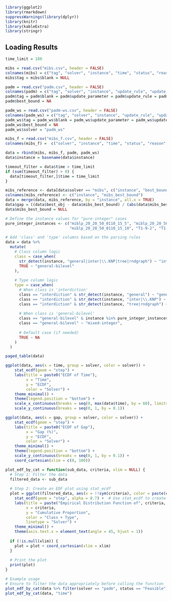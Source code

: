 ```r
library(ggplot2)
library(rmarkdown)
suppressWarnings(library(dplyr))
library(knitr)
library(kableExtra)
library(stringr)
```

## Loading Results

```r
time_limit = 180
```

```r
mibs = read.csv("mibs.csv", header = FALSE)
colnames(mibs) = c("tag", "solver", "instance", "time", "status", "reason", "best_obj", "best_bound")
mibs$tag = mibs$blank = NULL
```

```r
padm = read.csv("padm.csv", header = FALSE)
colnames(padm) = c("tag", "solver", "instance", "update_rule", "update_parameter", "initial_penalty", "time", "status", "reason", "best_obj", "n_outer_iterations", "n_inner_iterations")
padm$tag = padm$blank = padm$update_parameter = padm$update_rule = padm$initial_penalty = padm$n_outer_iterations = padm$n_inner_iterations = NULL
padm$best_bound = NA

padm_ws = read.csv("padm-ws.csv", header = FALSE)
colnames(padm_ws) = c("tag", "solver", "instance", "update_rule", "update_parameter", "initial_penalty", "time", "status", "reason", "best_obj", "n_outer_iterations", "n_inner_iterations")
padm_ws$tag = padm_ws$blank = padm_ws$update_parameter = padm_ws$update_rule = padm_ws$initial_penalty = padm_ws$n_outer_iterations = padm_ws$n_inner_iterations = NULL
padm_ws$best_bound = NA
padm_ws$solver = "padm_ws"
```

```r
mibs_f = read.csv("mibs_f.csv", header = FALSE)
colnames(mibs_f) =  c("solver", "instance", "time", "status", "reason", "best_obj", "best_bound")
```

```r
data = rbind(mibs, mibs_f, padm, padm_ws)
data$instance = basename(data$instance)

timeout_filter = data$time > time_limit
if (sum(timeout_filter) > 0) {
  data[timeout_filter,]$time = time_limit
}
```

```r
mibs_reference <- data[data$solver == "mibs", c("instance", "best_bound")]
colnames(mibs_reference) <- c("instance", "mibs_best_bound")
data = merge(data, mibs_reference, by = "instance", all.x = TRUE)
data$gap = ((data$best_obj - data$mibs_best_bound) / (abs(data$mibs_best_bound) + 1e-8)) * 100
data$mibs_best_bound = NULL
```

```r
# Define the instance values for "pure-integer" cases
pure_integer_instances <- c("miblp_20_20_50_0110_15_5", "miblp_20_20_50_0110_15_6", 
                            "miblp_20_20_50_0110_15_10", "T1-9-2", "T1-8-3", "T1-10-3")

# Add 'class' and 'type' columns based on the parsing rules
data = data %>%
  mutate(
    # Class column logic
    class = case_when(
      str_detect(instance, "general|inter|\\.KNP|tree|rndgraph") ~ "interdiction",
      TRUE ~ "general-bilevel"
    ),
    
    # Type column logic
    type = case_when(
      # When class is 'interdiction'
      class == "interdiction" & str_detect(instance, "general") ~ "generalized",
      class == "interdiction" & str_detect(instance, "inter|\\.KNP") ~ "knapsack",
      class == "interdiction" & str_detect(instance, "tree|rndgraph") ~ "network",
      
      # When class is 'general-bilevel'
      class == "general-bilevel" & instance %in% pure_integer_instances ~ "pure-integer",
      class == "general-bilevel" ~ "mixed-integer",
      
      # Default case (if needed)
      TRUE ~ NA
    )
  )

paged_table(data)
```

```r
ggplot(data, aes(x = time, group = solver, color = solver)) + 
    stat_ecdf(geom = "step") + 
    labs(title = paste0("ECDF of Time"),
         x = "Time",
         y = "ECDF",
         color = "Solver") +
    theme_minimal() +
    theme(legend.position = "bottom") +
    scale_x_continuous(breaks = seq(0, max(data$time), by = 60), limits = c(0, time_limit)) +
    scale_y_continuous(breaks = seq(0, 1, by = 0.1))
```

```r
ggplot(data, aes(x = gap, group = solver, color = solver)) + 
    stat_ecdf(geom = "step") + 
    labs(title = paste0("ECDF of Gap"),
         x = "Gap (%)",
         y = "ECDF",
         color = "Solver") +
    theme_minimal() +
    theme(legend.position = "bottom") +
    scale_y_continuous(breaks = seq(0, 1, by = 0.1)) +
    coord_cartesian(xlim = c(0, 100))
```
```r
plot_edf_by_cat = function(sub_data, criteria, xlim = NULL) {
  # Step 1: Filter the data
  filtered_data <- sub_data
  
  # Step 2: Create an EDF plot using stat_ecdf
  plot = ggplot(filtered_data, aes(x = !!sym(criteria), color = paste(class, type, sep = "+"), linetype = solver)) +
    stat_ecdf(geom = "step", alpha = 0.7) +  # Use stat_ecdf to create EDF
    labs(title = paste("Empirical Distribution Function of", criteria, "per Class + Type"),
         x = criteria,
         y = "Cumulative Proportion",
         color = "Class + Type",
         linetype = "Solver") +
    theme_minimal() +
    theme(axis.text.x = element_text(angle = 45, hjust = 1))
  
  if (!is.null(xlim)) {
    plot = plot + coord_cartesian(xlim = xlim)
  }
  
  # Print the plot
  print(plot)
}

# Example usage
# Ensure to filter the data appropriately before calling the function
plot_edf_by_cat(data %>% filter(solver == "padm", status == "Feasible"), "gap", xlim = c(0, 100))
plot_edf_by_cat(data, "time")
```
